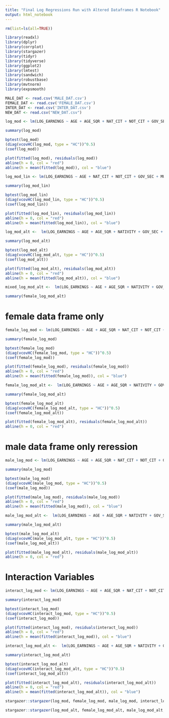 ---
title: "Final Log Regressions Run with Altered Dataframes R Notebook"
output: html_notebook
---

```{r echo = FASLE}
rm(list=ls(all=TRUE))
```

```{r setup, include=FALSE, echo=FALSE}
library(readxl)
library(dplyr)
library(corrplot)
library(stargazer)
library(tidyr)
library(tidyverse)
library(ggplot2)
library(lmtest)
library(sandwich)
library(robustbase)
library(mvtnorm)
library(expsmooth)
```

```{r}
MALE_DAT <- read.csv('MALE_DAT.csv')
FEMALE_DAT <- read.csv('FEMALE_DAT.csv')
INTER_DAT <- read.csv('INTER_DAT.csv')
NEW_DAT <- read.csv("NEW_DAT.csv")
```

```{r}
log_mod <- lm(LOG_EARNINGS ~ AGE + AGE_SQR + NAT_CIT + NOT_CIT + GOV_SEC + MULTILINGUAL + MARRIED + WIDOWED + DIVORCED + SEPARATED + SEC_EDU + AST_EDU + BACH_EDU + MAST_EDU + PROF_EDU + DOC_EDU + FEMALE + DISABILITY + BLK_AFRI + ASIAN + MULTIRACIAL, data = NEW_DAT)

summary(log_mod)
```

```{r}
bptest(log_mod)
(diag(vcovHC(log_mod, type = "HC"))^0.5)
(coef(log_mod))
```


```{r}
plot(fitted(log_mod), residuals(log_mod))
abline(h = 0, col = "red")
abline(h = mean(fitted(log_mod)), col = "blue")
```

```{r}
log_mod_lin <- lm(LOG_EARNINGS ~ AGE + NAT_CIT + NOT_CIT + GOV_SEC + MULTILINGUAL + MARRIED + WIDOWED + DIVORCED + SEPARATED + SEC_EDU + AST_EDU + BACH_EDU + MAST_EDU + PROF_EDU + DOC_EDU + FEMALE + DISABILITY + BLK_AFRI + ASIAN + MULTIRACIAL, data = NEW_DAT)

summary(log_mod_lin)
```

```{r}
bptest(log_mod_lin)
(diag(vcovHC(log_mod_lin, type = "HC"))^0.5)
(coef(log_mod_lin))

```

```{r}
plot(fitted(log_mod_lin), residuals(log_mod_lin))
abline(h = 0, col = "red")
abline(h = mean(fitted(log_mod_lin)), col = "blue")
```

```{r}
log_mod_alt <-  lm(LOG_EARNINGS ~ AGE + AGE_SQR + NATIVITY + GOV_SEC + MULTILINGUAL + SINGLE + SEC_EDU + AST_EDU + BACH_EDU + MAST_EDU + PROF_EDU + DOC_EDU + FEMALE + DISABILITY + BLK_AFRI + ASIAN + MULTIRACIAL, data = NEW_DAT)

summary(log_mod_alt)
```

```{r}
bptest(log_mod_alt)
(diag(vcovHC(log_mod_alt, type = "HC"))^0.5)
(coef(log_mod_alt))
```

```{r}
plot(fitted(log_mod_alt), residuals(log_mod_alt))
abline(h = 0, col = "red")
abline(h = mean(fitted(log_mod_alt)), col = "blue")
```

```{r}
mixed_log_mod_alt <-  lm(LOG_EARNINGS ~ AGE + AGE_SQR + NATIVITY + GOV_SEC + MULTILINGUAL + MARRIED + SEC_EDU + AST_EDU + BACH_EDU + MAST_EDU + PROF_EDU + DOC_EDU + DISABILITY + BLK_AFRI + ASIAN  + MULTIRACIAL, data = FEMALE_DAT)

summary(female_log_mod_alt)
```

# female data frame only
```{r}
female_log_mod <- lm(LOG_EARNINGS ~ AGE + AGE_SQR + NAT_CIT + NOT_CIT + GOV_SEC + MULTILINGUAL + MARRIED + WIDOWED + DIVORCED + SEPARATED + SEC_EDU + AST_EDU + BACH_EDU + MAST_EDU + PROF_EDU + DOC_EDU + DISABILITY + BLK_AFRI +  + ASIAN  + MULTIRACIAL, data = FEMALE_DAT)

summary(female_log_mod)
```

```{r}
bptest(female_log_mod)
(diag(vcovHC(female_log_mod, type = "HC"))^0.5)
(coef(female_log_mod))
```

```{r}
plot(fitted(female_log_mod), residuals(female_log_mod))
abline(h = 0, col = "red")
abline(h = mean(fitted(female_log_mod)), col = "blue")
```

```{r}
female_log_mod_alt <-  lm(LOG_EARNINGS ~ AGE + AGE_SQR + NATIVITY + GOV_SEC + MULTILINGUAL + SINGLE + SEC_EDU + AST_EDU + BACH_EDU + MAST_EDU + PROF_EDU + DOC_EDU + DISABILITY + BLK_AFRI + ASIAN  + MULTIRACIAL, data = FEMALE_DAT)

summary(female_log_mod_alt)
```

```{r}
bptest(female_log_mod_alt)
(diag(vcovHC(female_log_mod_alt, type = "HC"))^0.5)
(coef(female_log_mod_alt))
```

```{r}
plot(fitted(female_log_mod_alt), residuals(female_log_mod_alt))
abline(h = 0, col = "red")
```

# male data frame only reression
```{r}
male_log_mod <- lm(LOG_EARNINGS ~ AGE + AGE_SQR + NAT_CIT + NOT_CIT + GOV_SEC + MULTILINGUAL + MARRIED + WIDOWED + DIVORCED + SEPARATED + SEC_EDU + AST_EDU + BACH_EDU + MAST_EDU + PROF_EDU + DOC_EDU + DISABILITY + BLK_AFRI + ASIAN + MULTIRACIAL, data = MALE_DAT)

summary(male_log_mod)
```

```{r}
bptest(male_log_mod)
(diag(vcovHC(male_log_mod, type = "HC"))^0.5)
(coef(male_log_mod))
```

```{r}
plot(fitted(male_log_mod), residuals(male_log_mod))
abline(h = 0, col = "red")
abline(h = mean(fitted(male_log_mod)), col = "blue")
```

```{r}
male_log_mod_alt <-  lm(LOG_EARNINGS ~ AGE + AGE_SQR + NATIVITY + GOV_SEC + MULTILINGUAL + SINGLE + SEC_EDU + AST_EDU + BACH_EDU + MAST_EDU + PROF_EDU + DOC_EDU + DISABILITY + BLK_AFRI + ASIAN + MULTIRACIAL, data = MALE_DAT)

summary(male_log_mod_alt)
```

```{r}
bptest(male_log_mod_alt)
(diag(vcovHC(male_log_mod_alt, type = "HC"))^0.5)
(coef(male_log_mod_alt))
```

```{r}
plot(fitted(male_log_mod_alt), residuals(male_log_mod_alt))
abline(h = 0, col = "red")
```

# Interaction Variables

```{r}
interact_log_mod <- lm(LOG_EARNINGS ~ AGE + AGE_SQR + NAT_CIT + NOT_CIT + GOV_SEC + MULTILINGUAL + MARRIED + WIDOWED + DIVORCED + SEPARATED + SEC_EDU + AST_EDU + BACH_EDU + MAST_EDU + PROF_EDU + DOC_EDU + FEMALE + DISABILITY + BLK_AFRI + ASIAN + MULTIRACIAL + AGE_FEM + AGE_SQR_FEM + NAT_CIT_FEM + NOT_CIT_FEM + GOV_SEC_FEM + MULTILINGUAL_FEM + MARRIED_FEM + WIDOWED_FEM + DIVORCED_FEM + SEPARATED_FEM + SEC_EDU_FEM + AST_EDU_FEM + BACH_EDU_FEM + MAST_EDU_FEM + PROF_EDU_FEM + DOC_EDU_FEM + DISABILITY_FEM + BLK_AFRI_FEM + ASIAN_FEM  + MULTIRACIAL , data = INTER_DAT)

summary(interact_log_mod)
```

```{r}
bptest(interact_log_mod)
(diag(vcovHC(interact_log_mod, type = "HC"))^0.5)
(coef(interact_log_mod))
```

```{r}
plot(fitted(interact_log_mod), residuals(interact_log_mod))
abline(h = 0, col = "red")
abline(h = mean(fitted(interact_log_mod)), col = "blue")
```

```{r}
interact_log_mod_alt <-  lm(LOG_EARNINGS ~ AGE + AGE_SQR + NATIVITY + GOV_SEC + MULTILINGUAL + SINGLE + SEC_EDU + AST_EDU + BACH_EDU + MAST_EDU + PROF_EDU + DOC_EDU + FEMALE + DISABILITY + BLK_AFRI + ASIAN + MULTIRACIAL + AGE_FEM + AGE_SQR_FEM + NATIVITY_FEM + GOV_SEC_FEM + MULTILINGUAL_FEM + SINGLE_FEM + SEC_EDU_FEM + AST_EDU_FEM + BACH_EDU_FEM + MAST_EDU_FEM + PROF_EDU_FEM + DOC_EDU_FEM + DISABILITY_FEM + BLK_AFRI_FEM + ASIAN_FEM + MULTIRACIAL, data = INTER_DAT)

summary(interact_log_mod_alt)
```

```{r}
bptest(interact_log_mod_alt)
(diag(vcovHC(interact_log_mod_alt, type = "HC"))^0.5)
(coef(interact_log_mod_alt))
```

```{r}
plot(fitted(interact_log_mod_alt), residuals(interact_log_mod_alt))
abline(h = 0, col = "red")
abline(h = mean(fitted(interact_log_mod_alt)), col = "blue")
```
```{r}
stargazer::stargazer(log_mod, female_log_mod, male_log_mod, interact_log_mod, type = "text", digits = 2, column.labels = c("Combined Model", "Female Model", "Male Model", "Interaction Model"), omit.stat = c("f", "ser"), column.sep.width = "-15pt")

```

```{r}

stargazer::stargazer(log_mod_alt, female_log_mod_alt, male_log_mod_alt, interact_log_mod_alt, type = "text", digits = 2, column.labels = c("Combined Model", "Female Model", "Male Model", "Interaction Model"), omit.stat = c("f", "ser"), column.sep.width = "-15pt")
```







